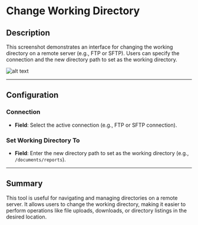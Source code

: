 # Change Working Directory

## Description

This screenshot demonstrates an interface for changing the working directory on a remote server (e.g., FTP or SFTP). Users can specify the connection and the new directory path to set as the working directory.

![alt text](../../assets/ftp/change-working-directory.png)

---

## Configuration

### Connection

- **Field**: Select the active connection (e.g., FTP or SFTP connection).

### Set Working Directory To

- **Field**: Enter the new directory path to set as the working directory (e.g., `/documents/reports`).

---

## Summary

This tool is useful for navigating and managing directories on a remote server. It allows users to change the working directory, making it easier to perform operations like file uploads, downloads, or directory listings in the desired location.